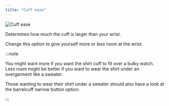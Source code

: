```yaml
---
title: "Cuff ease"
---
```


![Cuff ease](cuffease.svg)

Determines how much the cuff is larger than your wrist.

Change this option to give yourself more or less room at the wrist.

:::note


You might want more if you want the shirt cuff to fit over a bulky watch. Less room might be better if you want to wear the shirt under an overgarment like a sweater.

Those wanting to wear their shirt under a sweater should also have a look at the barrelcuff narrow button option.

:::




